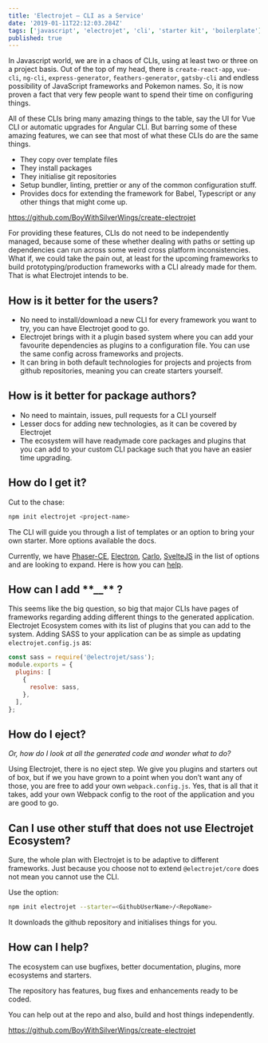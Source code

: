 ```yaml
---
title: 'Electrojet — CLI as a Service'
date: '2019-01-11T22:12:03.284Z'
tags: ['javascript', 'electrojet', 'cli', 'starter kit', 'boilerplate']
published: true
---
```



In Javascript world, we are in a chaos of CLIs, using at least two or three on a project basis. Out of the top of my head, there is `create-react-app`, `vue-cli`, `ng-cli`, `express-generator`, `feathers-generator`, `gatsby-cli` and endless possibility of JavaScript frameworks and Pokemon names. So, it is now proven a fact that very few people want to spend their time on configuring things.

All of these CLIs bring many amazing things to the table, say the UI for Vue CLI or automatic upgrades for Angular CLI. But barring some of these amazing features, we can see that most of what these CLIs do are the same things.

- They copy over template files
- They install packages
- They initialise git repositories
- Setup bundler, linting, prettier or any of the common configuration stuff.
- Provides docs for extending the framework for Babel, Typescript or any other things that might come up.

https://github.com/BoyWithSilverWings/create-electrojet

For providing these features, CLIs do not need to be independently managed, because some of these whether dealing with paths or setting up dependencies can run across some weird cross platform inconsistencies. What if, we could take the pain out, at least for the upcoming frameworks to build prototyping/production frameworks with a CLI already made for them. That is what Electrojet intends to be.

## How is it better for the users?

- No need to install/download a new CLI for every framework you want to try, you can have Electrojet good to go.
- Electrojet brings with it a plugin based system where you can add your favourite dependencies as plugins to a configuration file. You can use the same config across frameworks and projects.
- It can bring in both default technologies for projects and projects from github repositories, meaning you can create starters yourself.

## How is it better for package authors?

- No need to maintain, issues, pull requests for a CLI yourself
- Lesser docs for adding new technologies, as it can be covered by Electrojet
- The ecosystem will have readymade core packages and plugins that you can add to your custom CLI package such that you have an easier time upgrading.

## How do I get it?

Cut to the chase:

```bash
npm init electrojet <project-name>
```

The CLI will guide you through a list of templates or an option to bring your own starter. More options available the docs.

Currently, we have [Phaser-CE](https://github.com/photonstorm/phaser-ce), [Electron](https://electronjs.org/), [Carlo](https://github.com/GoogleChromeLabs/carlo/), [SvelteJS](https://svelte.technology/) in the list of options and are looking to expand. Here is how you can [help](https://github.com/BoyWithSilverWings/create-electrojet#how-do-i-build-a-cli-for-my-favorite-technology).

## How can I add \***\*\_\_\*\*** ?

This seems like the big question, so big that major CLIs have pages of frameworks regarding adding different things to the generated application. Electrojet Ecosystem comes with its list of plugins that you can add to the system. Adding SASS to your application can be as simple as updating `electrojet.config.js` as:

```js
const sass = require('@electrojet/sass');
module.exports = {
  plugins: [
    {
      resolve: sass,
    },
  ],
};
```

## How do I eject?

_Or, how do I look at all the generated code and wonder what to do?_

Using Electrojet, there is no eject step. We give you plugins and starters out of box, but if we you have grown to a point when you don’t want any of those, you are free to add your own `webpack.config.js`. Yes, that is all that it takes, add your own Webpack config to the root of the application and you are good to go.

## Can I use other stuff that does not use Electrojet Ecosystem?

Sure, the whole plan with Electrojet is to be adaptive to different frameworks. Just because you choose not to extend `@electrojet/core` does not mean you cannot use the CLI.

Use the option:

```bash
npm init electrojet --starter=<GithubUserName>/<RepoName>
```

It downloads the github repository and initialises things for you.

## How can I help?

The ecosystem can use bugfixes, better documentation, plugins, more ecosystems and starters.

The repository has features, bug fixes and enhancements ready to be coded.

You can help out at the repo and also, build and host things independently.

https://github.com/BoyWithSilverWings/create-electrojet
